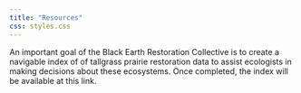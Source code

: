 ```yaml
---
title: "Resources"
css: styles.css
---
```


An important goal of the Black Earth Restoration Collective is to create a navigable index of of tallgrass prairie restoration data to assist ecologists in making decisions about these ecosystems. Once completed, the index will be available at this link. 